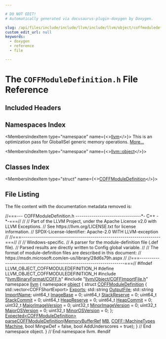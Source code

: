```yaml
---

# DO NOT EDIT!
# Automatically generated via docusaurus-plugin-doxygen by Doxygen.

slug: /api/files/include/include/llvm/include/llvm/object/coffmoduledefinition-h
custom_edit_url: null
keywords:
  - doxygen
  - reference
  - file

---
```





# The `COFFModuleDefinition.h` File Reference

<DoxygenPage pluginConfig={pluginConfig}>



## Included Headers

<IncludesList>
<IncludesListItem
  filePath="llvm/BinaryFormat/COFF.h"
  permalink="/docs/api/files/include/include/llvm/include/llvm/binaryformat/coff-h"
  isLocal="true" />
<IncludesListItem
  filePath="llvm/Object/COFFImportFile.h"
  permalink="/docs/api/files/include/include/llvm/include/llvm/object/coffimportfile-h"
  isLocal="true" />
</IncludesList>

## Namespaces Index

<MembersIndex>

<MembersIndexItem
  type="namespace"
  name={<><a href="/docs/api/namespaces/llvm">llvm</a></>}>
This is an optimization pass for GlobalISel generic memory operations. <a href="/docs/api/namespaces/llvm/#details">More...</a>
</MembersIndexItem>

<MembersIndexItem
  type="namespace"
  name={<><a href="/docs/api/namespaces/llvm/object">llvm::object</a></>}>
</MembersIndexItem>

</MembersIndex>

## Classes Index

<MembersIndex>

<MembersIndexItem
  type="struct"
  name={<><a href="/docs/api/structs/llvm/object/coffmoduledefinition">COFFModuleDefinition</a></>}>
</MembersIndexItem>

</MembersIndex>


## File Listing

The file content with the documentation metadata removed is:

<ProgramListing>

<Link id="l00001" /><CodeLine lineNumber="1"><Highlight kind="comment">//===--- COFFModuleDefinition.h ---------------------------------&#42;- C++ -&#42;-===//</Highlight><Highlight kind="normal"></Highlight></CodeLine>
<Link id="l00002" /><CodeLine lineNumber="2"><Highlight kind="normal"></Highlight><Highlight kind="comment">//</Highlight><Highlight kind="normal"></Highlight></CodeLine>
<Link id="l00003" /><CodeLine lineNumber="3"><Highlight kind="normal"></Highlight><Highlight kind="comment">// Part of the LLVM Project, under the Apache License v2.0 with LLVM Exceptions.</Highlight><Highlight kind="normal"></Highlight></CodeLine>
<Link id="l00004" /><CodeLine lineNumber="4"><Highlight kind="normal"></Highlight><Highlight kind="comment">// See https://llvm.org/LICENSE.txt for license information.</Highlight><Highlight kind="normal"></Highlight></CodeLine>
<Link id="l00005" /><CodeLine lineNumber="5"><Highlight kind="normal"></Highlight><Highlight kind="comment">// SPDX-License-Identifier: Apache-2.0 WITH LLVM-exception</Highlight><Highlight kind="normal"></Highlight></CodeLine>
<Link id="l00006" /><CodeLine lineNumber="6"><Highlight kind="normal"></Highlight><Highlight kind="comment">//</Highlight><Highlight kind="normal"></Highlight></CodeLine>
<Link id="l00007" /><CodeLine lineNumber="7"><Highlight kind="normal"></Highlight><Highlight kind="comment">//===----------------------------------------------------------------------===//</Highlight><Highlight kind="normal"></Highlight></CodeLine>
<Link id="l00008" /><CodeLine lineNumber="8"><Highlight kind="normal"></Highlight><Highlight kind="comment">//</Highlight><Highlight kind="normal"></Highlight></CodeLine>
<Link id="l00009" /><CodeLine lineNumber="9"><Highlight kind="normal"></Highlight><Highlight kind="comment">// Windows-specific.</Highlight><Highlight kind="normal"></Highlight></CodeLine>
<Link id="l00010" /><CodeLine lineNumber="10"><Highlight kind="normal"></Highlight><Highlight kind="comment">// A parser for the module-definition file (.def file).</Highlight><Highlight kind="normal"></Highlight></CodeLine>
<Link id="l00011" /><CodeLine lineNumber="11"><Highlight kind="normal"></Highlight><Highlight kind="comment">// Parsed results are directly written to Config global variable.</Highlight><Highlight kind="normal"></Highlight></CodeLine>
<Link id="l00012" /><CodeLine lineNumber="12"><Highlight kind="normal"></Highlight><Highlight kind="comment">//</Highlight><Highlight kind="normal"></Highlight></CodeLine>
<Link id="l00013" /><CodeLine lineNumber="13"><Highlight kind="normal"></Highlight><Highlight kind="comment">// The format of module-definition files are described in this document:</Highlight><Highlight kind="normal"></Highlight></CodeLine>
<Link id="l00014" /><CodeLine lineNumber="14"><Highlight kind="normal"></Highlight><Highlight kind="comment">// https://msdn.microsoft.com/en-us/library/28d6s79h.aspx</Highlight><Highlight kind="normal"></Highlight></CodeLine>
<Link id="l00015" /><CodeLine lineNumber="15"><Highlight kind="normal"></Highlight><Highlight kind="comment">//</Highlight><Highlight kind="normal"></Highlight></CodeLine>
<Link id="l00016" /><CodeLine lineNumber="16"><Highlight kind="normal"></Highlight><Highlight kind="comment">//===----------------------------------------------------------------------===//</Highlight><Highlight kind="normal"></Highlight></CodeLine>
<Link id="l00017" /><CodeLine lineNumber="17"><Highlight kind="normal"></Highlight></CodeLine>
<Link id="l00018" /><CodeLine lineNumber="18"><Highlight kind="normal"></Highlight><Highlight kind="preprocessor">#ifndef LLVM&#95;OBJECT&#95;COFFMODULEDEFINITION&#95;H</Highlight><Highlight kind="normal"></Highlight></CodeLine>
<Link id="l00019" /><CodeLine lineNumber="19"><Highlight kind="normal"></Highlight><Highlight kind="preprocessor">#define LLVM&#95;OBJECT&#95;COFFMODULEDEFINITION&#95;H</Highlight><Highlight kind="normal"></Highlight></CodeLine>
<Link id="l00020" /><CodeLine lineNumber="20"><Highlight kind="normal"></Highlight></CodeLine>
<Link id="l00021" /><CodeLine lineNumber="21"><Highlight kind="normal"></Highlight><Highlight kind="preprocessor">#include &quot;<a href="/docs/api/files/include/include/llvm/include/llvm/binaryformat/coff-h">llvm/BinaryFormat/COFF.h</a>&quot;</Highlight><Highlight kind="normal"></Highlight></CodeLine>
<Link id="l00022" /><CodeLine lineNumber="22"><Highlight kind="normal"></Highlight><Highlight kind="preprocessor">#include &quot;<a href="/docs/api/files/include/include/llvm/include/llvm/object/coffimportfile-h">llvm/Object/COFFImportFile.h</a>&quot;</Highlight><Highlight kind="normal"></Highlight></CodeLine>
<Link id="l00023" /><CodeLine lineNumber="23"><Highlight kind="normal"></Highlight></CodeLine>
<Link id="l00024" /><CodeLine lineNumber="24"><Highlight kind="normal"></Highlight><Highlight kind="keyword">namespace </Highlight><Highlight kind="normal"><a href="/docs/api/namespaces/llvm">llvm</a> &#123;</Highlight></CodeLine>
<Link id="l00025" /><CodeLine lineNumber="25"><Highlight kind="normal"></Highlight><Highlight kind="keyword">namespace </Highlight><Highlight kind="normal"><a href="/docs/api/namespaces/llvm/object">object</a> &#123;</Highlight></CodeLine>
<Link id="l00026" /><CodeLine lineNumber="26"><Highlight kind="normal"></Highlight></CodeLine>
<Link id="l00027" /><CodeLine lineNumber="27" lineLink="/docs/api/structs/llvm/object/coffmoduledefinition"><Highlight kind="normal"></Highlight><Highlight kind="keyword">struct </Highlight><Highlight kind="normal"><a href="/docs/api/structs/llvm/object/coffmoduledefinition">COFFModuleDefinition</a> &#123;</Highlight></CodeLine>
<Link id="l00028" /><CodeLine lineNumber="28" lineLink="/docs/api/structs/llvm/object/coffmoduledefinition/#ae39191ffe1d4a60e4f9a5839c273416d"><Highlight kind="normal">  std::vector&lt;COFFShortExport&gt; <a href="/docs/api/structs/llvm/object/coffmoduledefinition/#ae39191ffe1d4a60e4f9a5839c273416d">Exports</a>;</Highlight></CodeLine>
<Link id="l00029" /><CodeLine lineNumber="29" lineLink="/docs/api/structs/llvm/object/coffmoduledefinition/#a695b521c120ec78bfc21d1bc1e28b09f"><Highlight kind="normal">  std::string <a href="/docs/api/structs/llvm/object/coffmoduledefinition/#a695b521c120ec78bfc21d1bc1e28b09f">OutputFile</a>;</Highlight></CodeLine>
<Link id="l00030" /><CodeLine lineNumber="30" lineLink="/docs/api/structs/llvm/object/coffmoduledefinition/#a614db83697c9cff989d968ee697a38a0"><Highlight kind="normal">  std::string <a href="/docs/api/structs/llvm/object/coffmoduledefinition/#a614db83697c9cff989d968ee697a38a0">ImportName</a>;</Highlight></CodeLine>
<Link id="l00031" /><CodeLine lineNumber="31" lineLink="/docs/api/structs/llvm/object/coffmoduledefinition/#adf0b95926aa21070922c4d7ae0547dad"><Highlight kind="normal">  uint64&#95;t <a href="/docs/api/structs/llvm/object/coffmoduledefinition/#adf0b95926aa21070922c4d7ae0547dad">ImageBase</a> = 0;</Highlight></CodeLine>
<Link id="l00032" /><CodeLine lineNumber="32" lineLink="/docs/api/structs/llvm/object/coffmoduledefinition/#a63a32f88688308e538993b94a88db137"><Highlight kind="normal">  uint64&#95;t <a href="/docs/api/structs/llvm/object/coffmoduledefinition/#a63a32f88688308e538993b94a88db137">StackReserve</a> = 0;</Highlight></CodeLine>
<Link id="l00033" /><CodeLine lineNumber="33" lineLink="/docs/api/structs/llvm/object/coffmoduledefinition/#a4d380ebb3c0baa8ad72fd66e2f8a89f2"><Highlight kind="normal">  uint64&#95;t <a href="/docs/api/structs/llvm/object/coffmoduledefinition/#a4d380ebb3c0baa8ad72fd66e2f8a89f2">StackCommit</a> = 0;</Highlight></CodeLine>
<Link id="l00034" /><CodeLine lineNumber="34" lineLink="/docs/api/structs/llvm/object/coffmoduledefinition/#ac8c19c5fefd3a27222f776c8d90a2e1b"><Highlight kind="normal">  uint64&#95;t <a href="/docs/api/structs/llvm/object/coffmoduledefinition/#ac8c19c5fefd3a27222f776c8d90a2e1b">HeapReserve</a> = 0;</Highlight></CodeLine>
<Link id="l00035" /><CodeLine lineNumber="35" lineLink="/docs/api/structs/llvm/object/coffmoduledefinition/#a9d9e8d3990510acab8a8ace4bc0d1601"><Highlight kind="normal">  uint64&#95;t <a href="/docs/api/structs/llvm/object/coffmoduledefinition/#a9d9e8d3990510acab8a8ace4bc0d1601">HeapCommit</a> = 0;</Highlight></CodeLine>
<Link id="l00036" /><CodeLine lineNumber="36" lineLink="/docs/api/structs/llvm/object/coffmoduledefinition/#a2735788386b81beb49a1e725187e157a"><Highlight kind="normal">  uint32&#95;t <a href="/docs/api/structs/llvm/object/coffmoduledefinition/#a2735788386b81beb49a1e725187e157a">MajorImageVersion</a> = 0;</Highlight></CodeLine>
<Link id="l00037" /><CodeLine lineNumber="37" lineLink="/docs/api/structs/llvm/object/coffmoduledefinition/#ace6484d7c015ce55316975342f4de546"><Highlight kind="normal">  uint32&#95;t <a href="/docs/api/structs/llvm/object/coffmoduledefinition/#ace6484d7c015ce55316975342f4de546">MinorImageVersion</a> = 0;</Highlight></CodeLine>
<Link id="l00038" /><CodeLine lineNumber="38" lineLink="/docs/api/structs/llvm/object/coffmoduledefinition/#a0e06325ce02c14084a6a0274ed8c9480"><Highlight kind="normal">  uint32&#95;t <a href="/docs/api/structs/llvm/object/coffmoduledefinition/#a0e06325ce02c14084a6a0274ed8c9480">MajorOSVersion</a> = 0;</Highlight></CodeLine>
<Link id="l00039" /><CodeLine lineNumber="39" lineLink="/docs/api/structs/llvm/object/coffmoduledefinition/#a5412f79d528145a0673f293554f75f41"><Highlight kind="normal">  uint32&#95;t <a href="/docs/api/structs/llvm/object/coffmoduledefinition/#a5412f79d528145a0673f293554f75f41">MinorOSVersion</a> = 0;</Highlight></CodeLine>
<Link id="l00040" /><CodeLine lineNumber="40"><Highlight kind="normal">&#125;;</Highlight></CodeLine>
<Link id="l00041" /><CodeLine lineNumber="41"><Highlight kind="normal"></Highlight></CodeLine>
<Link id="l00042" /><CodeLine lineNumber="42"><Highlight kind="normal"><a href="/docs/api/classes/llvm/expected">Expected&lt;COFFModuleDefinition&gt;</a></Highlight></CodeLine>
<Link id="l00043" /><CodeLine lineNumber="43"><Highlight kind="normal"><a href="/docs/api/namespaces/llvm/object/#a2f6bbbb92fe0011da09fe978f0eb3d0d">parseCOFFModuleDefinition</a>(<a href="/docs/api/classes/llvm/memorybufferref">MemoryBufferRef</a> <a href="/docs/api/classes/mb">MB</a>, <a href="/docs/api/namespaces/llvm/coff/#a38731f9b23370e15ad002c2a712d89a8">COFF::MachineTypes</a> <a href="/docs/api/files/lib/lib/passes/passbuilderbindings-cpp/#a2e16e55de32fe349f3e8242166918205">Machine</a>,</Highlight></CodeLine>
<Link id="l00044" /><CodeLine lineNumber="44"><Highlight kind="normal">                          </Highlight><Highlight kind="keywordtype">bool</Highlight><Highlight kind="normal"> MingwDef = </Highlight><Highlight kind="keyword">false</Highlight><Highlight kind="normal">, </Highlight><Highlight kind="keywordtype">bool</Highlight><Highlight kind="normal"> AddUnderscores = </Highlight><Highlight kind="keyword">true</Highlight><Highlight kind="normal">);</Highlight></CodeLine>
<Link id="l00045" /><CodeLine lineNumber="45"><Highlight kind="normal"></Highlight></CodeLine>
<Link id="l00046" /><CodeLine lineNumber="46"><Highlight kind="normal">&#125; </Highlight><Highlight kind="comment">// End namespace object.</Highlight><Highlight kind="normal"></Highlight></CodeLine>
<Link id="l00047" /><CodeLine lineNumber="47"><Highlight kind="normal">&#125; </Highlight><Highlight kind="comment">// End namespace llvm.</Highlight><Highlight kind="normal"></Highlight></CodeLine>
<Link id="l00048" /><CodeLine lineNumber="48"><Highlight kind="normal"></Highlight></CodeLine>
<Link id="l00049" /><CodeLine lineNumber="49"><Highlight kind="normal"></Highlight><Highlight kind="preprocessor">#endif</Highlight></CodeLine>

</ProgramListing>

</DoxygenPage>
